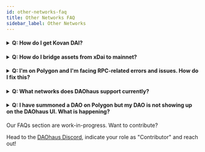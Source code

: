 ```yaml
---
id: other-networks-faq
title: Other Networks FAQ
sidebar_label: Other Networks
---
```


<h4>
  <details>
    <summary>Q: How do I get Kovan DAI?</summary>
    <p>&nbsp;</p>
    A: You can get Kovan ETH on https://gitter.im/kovan-testnet/faucet# and
    trade it for DAI on Uniswap (Kovan).
  </details>
</h4>

<h4>
  <details>
    <summary>Q: How do I bridge assets from xDai to mainnet?</summary>
    <p>&nbsp;</p>
    A: Currently, a cross-chain minion safe is still work-in-progress. Between
    xDai and mainnet, you can use this [xDai - Mainnet
    Bridge](https://bridge.xdaichain.com/)
  </details>
</h4>

<h4>
  <details>
    <summary>
      Q: I'm on Polygon and I'm facing RPC-related errors and issues. How do I
      fix this?
    </summary>
    <p>&nbsp;</p>
    A: You can replace the default RPC with
    `https://polygon-mainnet.infura.io/v3/[MY_KEY_HERE]` to minimise these
    issues
  </details>
</h4>

<h4>
  <details>
    <summary>Q: What networks does DAOhaus support currently?</summary>
    <p>&nbsp;</p>
    A: DAOhaus is currently on Mainnet, xDai and MATIC/Polygon.
  </details>
</h4>

<h4>
  <details>
    <summary>
      Q: I have summoned a DAO on Polygon but my DAO is not showing up on the
      DAOhaus UI. What is happening?
    </summary>
    <p>&nbsp;</p>
    A: Once the transaction has went through, your DAO should have been
    summoned. From experience, the Polygon RPCs and Subgraphs tend to be
    congested, so you will need wait for your DAO to show up as 'Unregistered
    DAO' in your hub. From there, you can add in the metadata and set up your
    DAO.
  </details>
</h4>

Our FAQs section are work-in-progress. Want to contribute?

Head to the [DAOhaus Discord](https://discord.gg/bUd7HqMx), indicate your role as "Contributor" and reach out!
